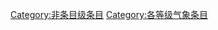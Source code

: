 {{catmore1|[[WikiProject:气象|WikiProject:气象]]}}
{{Articles by Quality|topic=气象|project=气象|format=TOC}}
{{empty category}}

[[Category:非条目级条目|Category:非条目级条目]]
[[Category:各等级气象条目|Category:各等级气象条目]]